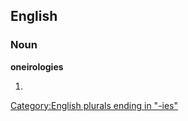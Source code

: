 ==English==

===Noun===
'''oneirologies'''

# {{plural of|[[oneirology]]}}

[[Category:English plurals ending in "-ies"]]